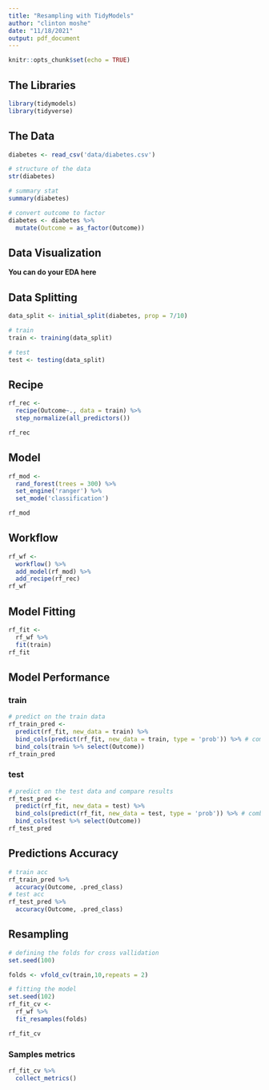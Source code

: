 ```yaml
---
title: "Resampling with TidyModels"
author: "clinton moshe"
date: "11/18/2021"
output: pdf_document
---
```


```r
knitr::opts_chunk$set(echo = TRUE)
```

## The Libraries

```r
library(tidymodels)
library(tidyverse)
```

## The Data

```r
diabetes <- read_csv('data/diabetes.csv')

# structure of the data
str(diabetes)

# summary stat
summary(diabetes)

# convert outcome to factor
diabetes <- diabetes %>%
  mutate(Outcome = as_factor(Outcome))
```

## Data Visualization

**You can do your EDA here**

## Data Splitting

```r
data_split <- initial_split(diabetes, prop = 7/10)

# train
train <- training(data_split)

# test
test <- testing(data_split)
```

## Recipe

```r
rf_rec <- 
  recipe(Outcome~., data = train) %>%
  step_normalize(all_predictors())

rf_rec
```

## Model

```r
rf_mod <- 
  rand_forest(trees = 300) %>%
  set_engine('ranger') %>%
  set_mode('classification')

rf_mod
```

## Workflow

```r
rf_wf <- 
  workflow() %>%
  add_model(rf_mod) %>%
  add_recipe(rf_rec)
rf_wf
```

## Model Fitting

```r
rf_fit <- 
  rf_wf %>%
  fit(train)
rf_fit
```


## Model Performance

### train

```r
# predict on the train data
rf_train_pred <- 
  predict(rf_fit, new_data = train) %>%
  bind_cols(predict(rf_fit, new_data = train, type = 'prob')) %>% # combining predicted with actual values
  bind_cols(train %>% select(Outcome))
rf_train_pred
```

### test

```r
# predict on the test data and compare results
rf_test_pred <- 
  predict(rf_fit, new_data = test) %>%
  bind_cols(predict(rf_fit, new_data = test, type = 'prob')) %>% # combining predicted with actual values
  bind_cols(test %>% select(Outcome))
rf_test_pred
```

## Predictions Accuracy

```r
# train acc
rf_train_pred %>%
  accuracy(Outcome, .pred_class)
# test acc
rf_test_pred %>%
  accuracy(Outcome, .pred_class)
```


## Resampling

```r
# defining the folds for cross vallidation
set.seed(100)

folds <- vfold_cv(train,10,repeats = 2)

# fitting the model
set.seed(102)
rf_fit_cv <-
  rf_wf %>%
  fit_resamples(folds)

rf_fit_cv
```


### Samples metrics

```r
rf_fit_cv %>%
  collect_metrics()
```

